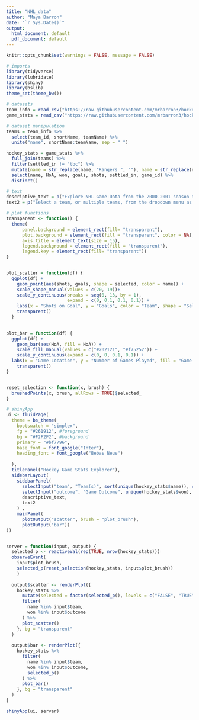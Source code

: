---
title: "NHL_data"
author: "Maya Barron"
date: "`r Sys.Date()`"
output:
  html_document: default
  pdf_document: default
---

```{r setup, include=FALSE}
knitr::opts_chunk$set(warnings = FALSE, message = FALSE)
```

```{r, warning = FALSE, include = FALSE}
# imports
library(tidyverse)
library(lubridate)
library(shiny)
library(bslib)
theme_set(theme_bw())
```

```{r}
# datasets
team_info = read_csv("https://raw.githubusercontent.com/mrbarron3/hockey/main/team_info.csv") 
game_stats = read_csv("https://raw.githubusercontent.com/mrbarron3/hockey/main/game_teams_stats.csv") 
```

```{r}
# dataset manipulation
teams = team_info %>%
  select(team_id, shortName, teamName) %>%
  unite("name", shortName:teamName, sep = " ")

hockey_stats = game_stats %>% 
  full_join(teams) %>%
  filter(settled_in != "tbc") %>%
  mutate(name = str_replace(name, "Rangers ", ""), name = str_replace(name, "Islanders ", ""), name = str_replace(name, "NY", "New York"), won = str_replace(won, "TRUE", "win"), won = str_replace(won, "FALSE", "loss")) %>%
  select(name, HoA, won, goals, shots, settled_in, game_id) %>%
  distinct()
```

```{r}
# text
descriptive_text = p("Explore NHL Game Data from the 2000-2001 season to the 2019-2020 season from 31 active and 2 defunct (Atlanta Thrashers and Phoenix Coyotes) NHL teams. This data was downloaded from an ", a("NHL Game Data repository", href="https://www.kaggle.com/datasets/martinellis/nhl-game-data?resource=download"), "created by Martin Ellis, using data originally documented by Kevin Sidwar, an NHL fan, who began documenting the still un-documented NHL stats API.")
text2 = p("Select a team, or multiple teams, from the dropdown menu as well as the game outcome of interest to view corresponding plots. Select both possible game outcomes to view all games played by the selected team/teams. Brush over the scatter plot to refine your selection. Refresh the page to eliminate your brush selection.")
```

```{r}
# plot functions
transparent <- function() {
  theme(
      panel.background = element_rect(fill= "transparent"),
      plot.background = element_rect(fill = "transparent", color = NA),
      axis.title = element_text(size = 15),
      legend.background = element_rect(fill = "transparent"),
      legend.key = element_rect(fill= "transparent"))
}


plot_scatter = function(df) {
  ggplot(df) +
    geom_point(aes(shots, goals, shape = selected, color = name)) +
    scale_shape_manual(values = c(20, 19))+
    scale_y_continuous(breaks = seq(0, 13, by = 1), 
                       expand = c(0, 0.1, 0.1, 0.1)) +
    labs(x = "Shots on Goal", y = "Goals", color = "Team", shape = "Selected") +
    transparent()
  }
    

plot_bar = function(df) {
  ggplot(df) +
    geom_bar(aes(HoA, fill = HoA)) +
    scale_fill_manual(values = c("#202121", "#f75252")) +
    scale_y_continuous(expand = c(0, 0, 0.1, 0.1)) +
  labs(x = "Game Location", y = "Number of Games Played", fill = "Game Location") +
    transparent()
}


reset_selection <- function(x, brush) {
  brushedPoints(x, brush, allRows = TRUE)$selected_
}
```

```{r}
# shinyApp
ui <- fluidPage(
  theme = bs_theme(
    bootswatch = "simplex",
    fg = "#261912", #foreground
    bg = "#F2F2F2", #background
    primary = "#bf7796",
    base_font = font_google("Inter"), 
    heading_font = font_google("Bebas Neue")
    
  ),
  titlePanel("Hockey Game Stats Explorer"),
  sidebarLayout(
    sidebarPanel(
      selectInput("team", "Team(s)", sort(unique(hockey_stats$name)), c("New York Rangers", "New York Islanders"), multiple = TRUE),
      selectInput("outcome", "Game Outcome", unique(hockey_stats$won), c("win"), multiple = TRUE),
      descriptive_text,
      text2
    ) ,
    mainPanel(
      plotOutput("scatter", brush = "plot_brush"),
      plotOutput("bar"))
))


server = function(input, output) {
  selected_p <- reactiveVal(rep(TRUE, nrow(hockey_stats)))
  observeEvent(
    input$plot_brush,
    selected_p(reset_selection(hockey_stats, input$plot_brush))
    )
  
  output$scatter <- renderPlot({
    hockey_stats %>%
      mutate(selected = factor(selected_p(), levels = c("FALSE", "TRUE"))) %>%
      filter(
        name %in% input$team, 
        won %in% input$outcome
      ) %>%
      plot_scatter()
    }, bg = "transparent"
  )
  
  output$bar <- renderPlot({
    hockey_stats %>%
      filter(
        name %in% input$team, 
        won %in% input$outcome,
        selected_p()
      ) %>%
      plot_bar()
    }, bg = "transparent"
  )
}

shinyApp(ui, server)
```

